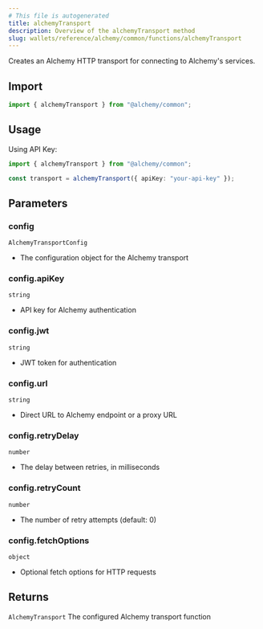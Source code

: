 ```yaml
---
# This file is autogenerated
title: alchemyTransport
description: Overview of the alchemyTransport method
slug: wallets/reference/alchemy/common/functions/alchemyTransport
---
```


Creates an Alchemy HTTP transport for connecting to Alchemy's services.

## Import

```ts
import { alchemyTransport } from "@alchemy/common";
```

## Usage

Using API Key:

```ts
import { alchemyTransport } from "@alchemy/common";

const transport = alchemyTransport({ apiKey: "your-api-key" });
```

## Parameters

### config

`AlchemyTransportConfig`

- The configuration object for the Alchemy transport

### config.apiKey

`string`

- API key for Alchemy authentication

### config.jwt

`string`

- JWT token for authentication

### config.url

`string`

- Direct URL to Alchemy endpoint or a proxy URL

### config.retryDelay

`number`

- The delay between retries, in milliseconds

### config.retryCount

`number`

- The number of retry attempts (default: 0)

### config.fetchOptions

`object`

- Optional fetch options for HTTP requests

## Returns

`AlchemyTransport`
The configured Alchemy transport function
